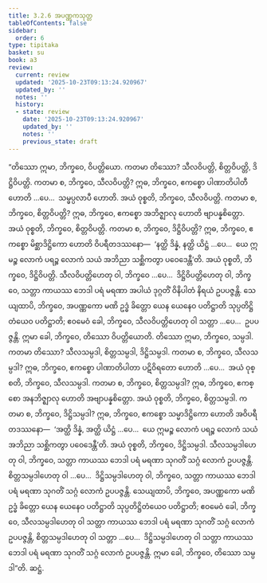 ```yaml
---
title: 3.2.6 အပဏ္ဏကသုတ္တ
tableOfContents: false
sidebar:
  order: 6
type: tipitaka
basket: su
book: a3
review:
  current: review
  updated: '2025-10-23T09:13:24.920967'
  updated_by: ''
  notes: ''
  history:
  - state: review
    date: '2025-10-23T09:13:24.920967'
    updated_by: ''
    notes: ''
    previous_state: draft
---
```



<ReviewStatus review={frontmatter.review} showDetails={true} />

<HypothesisAnnotation frontmatter={frontmatter} />

<DynamicBreadcrumb />

<Division number="119" book="a3" e="ch" v="15" p="273">

<Paragraph number="928" book="a3">
“တိဿော ဣမာ, ဘိက္ခဝေ, ဝိပတ္တိယော. ကတမာ တိဿော? သီလဝိပတ္တိ, စိတ္တဝိပတ္တိ, ဒိဋ္ဌိဝိပတ္တိ.
</Paragraph>

<Paragraph number="929" book="a3">
ကတမာ စ, ဘိက္ခဝေ, သီလဝိပတ္တိ? ဣဓ, ဘိက္ခဝေ, ဧကစ္စော ပါဏာတိပါတီ ဟောတိ …ပေ…  သမ္ဖပ္ပလာပီ ဟောတိ. အယံ ဝုစ္စတိ, ဘိက္ခဝေ, သီလဝိပတ္တိ.
</Paragraph>

<Paragraph number="930" book="a3">
ကတမာ စ, ဘိက္ခဝေ, စိတ္တဝိပတ္တိ? ဣဓ, ဘိက္ခဝေ, ဧကစ္စော အဘိဇ္ဈာလု ဟောတိ ဗျာပန္နစိတ္တော. အယံ ဝုစ္စတိ, ဘိက္ခဝေ, စိတ္တဝိပတ္တိ.
</Paragraph>

<Paragraph number="931" book="a3">
ကတမာ စ, ဘိက္ခဝေ, ဒိဋ္ဌိဝိပတ္တိ? ဣဓ, ဘိက္ခဝေ, ဧကစ္စော မိစ္ဆာဒိဋ္ဌိကော ဟောတိ ဝိပရီတဒဿနော—  ‘နတ္ထိ ဒိန္နံ, နတ္ထိ ယိဋ္ဌံ …ပေ…  ယေ ဣမဉ္စ လောကံ ပရဉ္စ လောကံ သယံ အဘိညာ သစ္ဆိကတွာ ပဝေဒေန္တီ’တိ. အယံ ဝုစ္စတိ, ဘိက္ခဝေ, ဒိဋ္ဌိဝိပတ္တိ. သီလဝိပတ္တိဟေတု ဝါ, ဘိက္ခဝေ …ပေ…  ဒိဋ္ဌိဝိပတ္တိဟေတု ဝါ, ဘိက္ခဝေ, သတ္တာ ကာယဿ ဘေဒါ ပရံ မရဏာ အပါယံ ဒုဂ္ဂတိံ ဝိနိပါတံ နိရယံ ဥပပဇ္ဇန္တိ. သေယျထာပိ, ဘိက္ခဝေ, အပဏ္ဏကော မဏိ ဥဒ္ဓံ ခိတ္တော ယေန ယေနေဝ ပတိဋ္ဌာတိ သုပ္ပတိဋ္ဌိတံယေဝ ပတိဋ္ဌာတိ; ဧဝမေဝံ ခေါ, ဘိက္ခဝေ, သီလဝိပတ္တိဟေတု ဝါ သတ္တာ …ပေ…  ဥပပဇ္ဇန္တိ. ဣမာ ခေါ, ဘိက္ခဝေ, တိဿော ဝိပတ္တိယောတိ.
</Paragraph>

<Paragraph number="932" book="a3">
တိဿော ဣမာ, ဘိက္ခဝေ, သမ္ပဒါ. ကတမာ တိဿော? သီလသမ္ပဒါ, စိတ္တသမ္ပဒါ, ဒိဋ္ဌိသမ္ပဒါ.
</Paragraph>

<Paragraph number="933" book="a3">
ကတမာ စ, ဘိက္ခဝေ, သီလသမ္ပဒါ? ဣဓ, ဘိက္ခဝေ, ဧကစ္စော ပါဏာတိပါတာ ပဋိဝိရတော ဟောတိ …ပေ…  အယံ ဝုစ္စတိ, ဘိက္ခဝေ, သီလသမ္ပဒါ.
</Paragraph>

<Paragraph number="934" book="a3">
ကတမာ စ, ဘိက္ခဝေ, စိတ္တသမ္ပဒါ? ဣဓ, ဘိက္ခဝေ, ဧကစ္စော အနဘိဇ္ဈာလု ဟောတိ အဗျာပန္နစိတ္တော. အယံ ဝုစ္စတိ, ဘိက္ခဝေ, စိတ္တသမ္ပဒါ.
</Paragraph>

<Paragraph number="935" book="a3">
ကတမာ စ, ဘိက္ခဝေ, ဒိဋ္ဌိသမ္ပဒါ? ဣဓ, ဘိက္ခဝေ, ဧကစ္စော သမ္မာဒိဋ္ဌိကော ဟောတိ အဝိပရီတဒဿနော—  ‘အတ္ထိ ဒိန္နံ, အတ္ထိ ယိဋ္ဌံ …ပေ…  ယေ ဣမဉ္စ လောကံ ပရဉ္စ လောကံ သယံ အဘိညာ သစ္ဆိကတွာ ပဝေဒေန္တီ’တိ. အယံ ဝုစ္စတိ, ဘိက္ခဝေ, ဒိဋ္ဌိသမ္ပဒါ. သီလသမ္ပဒါဟေတု ဝါ, ဘိက္ခဝေ, သတ္တာ ကာယဿ ဘေဒါ ပရံ မရဏာ သုဂတိံ သဂ္ဂံ လောကံ ဥပပဇ္ဇန္တိ. စိတ္တသမ္ပဒါဟေတု ဝါ …ပေ…  ဒိဋ္ဌိသမ္ပဒါဟေတု ဝါ, ဘိက္ခဝေ, သတ္တာ ကာယဿ ဘေဒါ ပရံ မရဏာ သုဂတိံ သဂ္ဂံ လောကံ ဥပပဇ္ဇန္တိ. သေယျထာပိ, ဘိက္ခဝေ, အပဏ္ဏကော မဏိ ဥဒ္ဓံ ခိတ္တော ယေန ယေနေဝ ပတိဋ္ဌာတိ သုပ္ပတိဋ္ဌိတံယေဝ ပတိဋ္ဌာတိ; ဧဝမေဝံ ခေါ, ဘိက္ခဝေ, သီလသမ္ပဒါဟေတု ဝါ သတ္တာ ကာယဿ ဘေဒါ ပရံ မရဏာ သုဂတိံ သဂ္ဂံ လောကံ ဥပပဇ္ဇန္တိ, စိတ္တသမ္ပဒါဟေတု ဝါ သတ္တာ …ပေ…  ဒိဋ္ဌိသမ္ပဒါဟေတု ဝါ သတ္တာ ကာယဿ ဘေဒါ ပရံ မရဏာ သုဂတိံ သဂ္ဂံ လောကံ ဥပပဇ္ဇန္တိ. ဣမာ ခေါ, ဘိက္ခဝေ, တိဿော သမ္ပဒါ”တိ.

</Paragraph>
</Division>

<Paragraph number="936" type="center" book="a3">
ဆဋ္ဌံ.
</Paragraph>